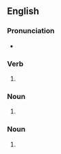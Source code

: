 ==English==

===Pronunciation===
* {{IPA|en|/swaɪps/}}

===Verb===
{{head|en|verb form}}

# {{en-third-person singular of|swipe}}

===Noun===
{{head|en|noun form}}

# {{plural of|en|swipe}}

===Noun===
{{en-noun|-}}

# {{synonym of|en|swipe||poor, weak beer or other alcoholic beverage}}